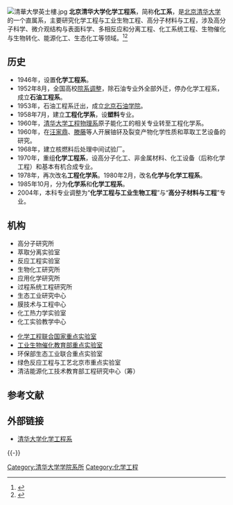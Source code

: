 {{about|北京清华大学化学工程系|北京清华大学'''化学系'''|清华大学化学系|新竹国立清华大学'''化学工程学系'''|国立清华大学#教学研究单位}}
{{Infobox University Department
|名称            = 北京清华大学化学工程系
|其他名称        = Department of Chemical Engineering,<br/> Tsinghua University
|徽标            = 
|徽标说明        =
|隶属            = [[北京清华大学|北京清华大学]]
|建立时间        = 1946年
|关闭时间        =
|类型            = 系
|下属            =
|主管官员        =
|主席            =
|党委书记        = [[朱兵|朱兵]]
|院长            =
|常务副院长      =
|副院长          =
|系主任          = [[赵劲松|赵劲松]]
|所长            =
|部长            =
|主任            =
|头衔            =
|头衔人名        =
|教师            = 70余人<br/>3名院士，35名教授。
|员工            =
|学生            =
|本科生          =
|研究生          =
|博士生          =
|其他学生        =
|地址            = {{CHN}}[[北京市|北京市]][[海淀区|海淀区]][[清华园|清华园]]
|国家            =
|省              =
|市              =
|坐标            = http://www.chemeng.tsinghua.edu.cn
|网址            =
|标志            =
|脚注            =
}}
[[File:清華大學英士樓.jpg|right]]
'''北京清华大学化学工程系'''，简称'''化工系'''，是[[北京清华大学|北京清华大学]]的一个直属系，主要研究化学工程与工业生物工程、高分子材料与工程，涉及高分子科学、微介观结构与表面科学、多相反应和分离工程、化工系统工程、生物催化与生物转化、能源化工、生态化工等领域。<ref>{{Cite web |url=http://www.chemeng.tsinghua.edu.cn/podcast.do?method=getContent&id=10 |title=化工系简介 |access-date=2010-09-29 |archive-date=2020-01-23 |archive-url=https://web.archive.org/web/20200123015738/http://www.chemeng.tsinghua.edu.cn/podcast.do?method=getContent&id=10 |dead-url=no }}</ref><ref>{{Cite web |url=http://chemport.ipe.ac.cn/cgi-bin/chemport/getfiler.cgi?ID=G5nsb1yrM7yjqKNBMnSl6PYZoEPA4RdfBYdLzWvEbjJJVDVEOPWZtUIy6pj2cRBJ&VER=C |title=ChIN网：北京清华大学化学工程系 |access-date=2010-09-29 |archive-url=https://web.archive.org/web/20070210053503/http://chemport.ipe.ac.cn/cgi-bin/chemport/getfiler.cgi?ID=G5nsb1yrM7yjqKNBMnSl6PYZoEPA4RdfBYdLzWvEbjJJVDVEOPWZtUIy6pj2cRBJ&VER=C |archive-date=2007-02-10 |dead-url=yes }}</ref>

==历史==
*1946年，设置'''化学工程系'''。
*1952年8月，全国高校[[院系调整|院系调整]]，除石油专业外全部外迁，停办化学工程系，成立'''石油工程系'''。
*1953年，石油工程系迁出，成立[[北京石油学院|北京石油学院]]。
*1958年7月，建立'''工程化学系'''，设'''塑料'''专业。
*1960年，[[清华大学工程物理系|清华大学工程物理系]]原子能化工的相关专业转至工程化学系。
*1960年，在[[汪家鼎|汪家鼎]]、[[滕藤|滕藤]]等人开展铀钚及裂变产物化学性质和萃取工艺设备的研究。
*1968年，建立核燃料后处理中间试验厂。
*1970年，重组'''化学工程系'''，设高分子化工、非金属材料、化工设备（后称化学工程）和基本有机合成专业。
*1978年，再次改名'''工程化学系'''。1980年2月，改名'''化学与化学工程系'''。
*1985年10月，分为'''化学系'''和'''化学工程系'''。
*2004年，本科专业调整为“'''化学工程与工业生物工程'''”与“'''高分子材料与工程'''”专业。

==机构==
*高分子研究所
*萃取分离实验室
*反应工程实验室
*生物化工研究所
*应用化学研究所
*过程系统工程研究所
*生态工业研究中心
*膜技术与工程中心
*化工热力学实验室
*化工实验教学中心

*[[化学工程联合国家重点实验室|化学工程联合国家重点实验室]]
*[https://web.archive.org/web/20150617061113/http://www.tsinghua.edu.cn/publish/news/4209/2015/20150616092225986854798/20150616092225986854798_.html 工业生物催化教育部重点实验室]
*环保部生态工业联合重点实验室
*绿色反应工程与工艺北京市重点实验室
*清洁能源化工技术教育部工程研究中心（筹）

==参考文献==
{{Reflist}}

==外部链接==
*[http://www.chemeng.tsinghua.edu.cn 清华大学化学工程系] {{Wayback|url=http://www.chemeng.tsinghua.edu.cn/ |date=20171018120119 }}

{{-}}
{{清华大学/院系}}

[[Category:清华大学学院系所|Category:清华大学学院系所]]
[[Category:化学工程|Category:化学工程]]